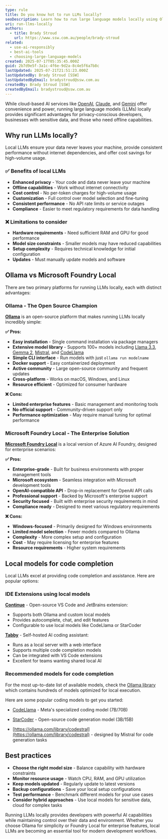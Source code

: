 ```yaml
---
type: rule
title: Do you know hot to run LLMs locally?
seoDescription: Learn how to run large language models locally using Ollama and Microsoft Foundry Local for enhanced privacy, control, and offline capabilities.
uri: run-llms-locally
authors:
  - title: Brady Stroud
    url: https://www.ssw.com.au/people/brady-stroud
related:
  - use-ai-responsibly
  - best-ai-tools
  - choosing-large-language-models
created: 2025-07-17T05:35:45.000Z
guid: 2b7d9e5f-3a1c-4f6e-9d2a-8c4e5f6a7b8c
lastUpdated: 2025-07-21T21:51:23.000Z
lastUpdatedBy: Brady Stroud [SSW]
lastUpdatedByEmail: bradystroud@ssw.com.au
createdBy: Brady Stroud [SSW]
createdByEmail: bradystroud@ssw.com.au
---
```


While cloud-based AI services like [OpenAI](https://openai.com/), [Claude](https://claude.ai/), and [Gemini](https://gemini.google.com/) offer convenience and power, running large language models (LLMs) locally provides significant advantages for privacy-conscious developers, businesses with sensitive data, and those who need offline capabilities.
## Why run LLMs locally?

Local LLMs ensure your data never leaves your machine, provide consistent performance without internet dependencies, and offer cost savings for high-volume usage.

### ✅ Benefits of local LLMs

* **Enhanced privacy** - Your code and data never leave your machine
* **Offline capabilities** - Work without internet connectivity
* **Cost control** - No per-token charges for high-volume usage
* **Customization** - Full control over model selection and fine-tuning
* **Consistent performance** - No API rate limits or service outages
* **Compliance** - Easier to meet regulatory requirements for data handling

### ❌ Limitations to consider

* **Hardware requirements** - Need sufficient RAM and GPU for good performance
* **Model size constraints** - Smaller models may have reduced capabilities
* **Setup complexity** - Requires technical knowledge for initial configuration
* **Updates** - Must manually update models and software

## Ollama vs Microsoft Foundry Local

There are two primary platforms for running LLMs locally, each with distinct advantages:

### Ollama - The Open Source Champion

**[Ollama](https://ollama.com/)** is an open-source platform that makes running LLMs locally incredibly simple:

**✅ Pros:**

* **Easy installation** - Single command installation via package managers
* **Extensive model library** - Supports 100+ models including [Llama 3.3](https://ollama.com/library/llama3.3), [Gemma 2](https://ollama.com/library/gemma2), [Mistral](https://ollama.com/library/mistral), and [CodeLlama](https://ollama.com/library/codellama)
* **Simple CLI interface** - Run models with just `ollama run modelname`
* **Docker support** - Easy containerized deployment
* **Active community** - Large open-source community and frequent updates
* **Cross-platform** - Works on macOS, Windows, and Linux
* **Resource efficient** - Optimized for consumer hardware

**❌ Cons:**

* **Limited enterprise features** - Basic management and monitoring tools
* **No official support** - Community-driven support only
* **Performance optimization** - May require manual tuning for optimal performance

### Microsoft Foundry Local - The Enterprise Solution

**[Microsoft Foundry Local](https://azure.microsoft.com/en-us/products/ai-foundry/)** is a local version of Azure AI Foundry, designed for enterprise scenarios:

**✅ Pros:**

* **Enterprise-grade** - Built for business environments with proper management tools
* **Microsoft ecosystem** - Seamless integration with Microsoft development tools
* **OpenAI-compatible API** - Drop-in replacement for OpenAI API calls
* **Professional support** - Backed by Microsoft's enterprise support
* **Security focused** - Built with enterprise security requirements in mind
* **Compliance ready** - Designed to meet various regulatory requirements

**❌ Cons:**

* **Windows-focused** - Primarily designed for Windows environments
* **Limited model selection** - Fewer models compared to Ollama
* **Complexity** - More complex setup and configuration
* **Cost** - May require licensing for enterprise features
* **Resource requirements** - Higher system requirements

## Local models for code completion

Local LLMs excel at providing code completion and assistance. Here are popular options:

### IDE Extensions using local models

**[Continue](https://continue.dev/)** - Open-source VS Code and JetBrains extension:

* Supports both Ollama and custom local models
* Provides autocomplete, chat, and edit features
* Configurable to use local models like CodeLlama or StarCoder

**[Tabby](https://tabby.tabbyml.com/)** - Self-hosted AI coding assistant:

* Runs as a local server with a web interface
* Supports multiple code completion models
* Can be integrated with VS Code extensions
* Excellent for teams wanting shared local AI

### Recommended models for code completion

For the most up-to-date list of available models, check the [Ollama library](https://ollama.com/library) which contains hundreds of models optimized for local execution.

Here are some popular coding models to get you started:

* [CodeLlama](https://ollama.com/library/codellama) - Meta's specialized coding model (7B/70B)

* [StarCoder](https://ollama.com/library/starcoder2) - Open-source code generation model (3B/15B)

* [https://ollama.com/library/codestral](https://ollama.com/library/codestral) - designed by Mistral for code generation tasks

## Best practices

* **Choose the right model size** - Balance capability with hardware constraints
* **Monitor resource usage** - Watch CPU, RAM, and GPU utilization
* **Keep models updated** - Regularly update to latest versions
* **Backup configurations** - Save your local setup configurations
* **Test performance** - Benchmark different models for your use cases
* **Consider hybrid approaches** - Use local models for sensitive data, cloud for complex tasks

Running LLMs locally provides developers with powerful AI capabilities while maintaining control over their data and environment. Whether you choose Ollama for simplicity or Foundry Local for enterprise features, local LLMs are becoming an essential tool for modern development workflows.
